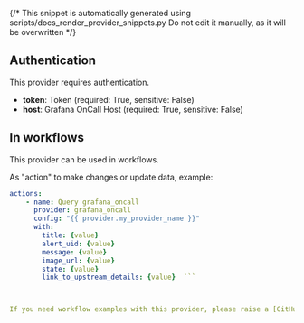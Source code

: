 {/* This snippet is automatically generated using scripts/docs_render_provider_snippets.py 
Do not edit it manually, as it will be overwritten */}

## Authentication
This provider requires authentication.
- **token**: Token (required: True, sensitive: False)
- **host**: Grafana OnCall Host (required: True, sensitive: False)


## In workflows

This provider can be used in workflows.



As "action" to make changes or update data, example:
```yaml
actions:
    - name: Query grafana_oncall
      provider: grafana_oncall
      config: "{{ provider.my_provider_name }}"
      with:
        title: {value}  
        alert_uid: {value}  
        message: {value}  
        image_url: {value}  
        state: {value}  
        link_to_upstream_details: {value}  ```



If you need workflow examples with this provider, please raise a [GitHub issue](https://github.com/keephq/keep/issues).
